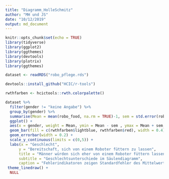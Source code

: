 ```yaml
---
title: "Diagramm_HolleSchmitz"
author: "MH und JS"
date: "10/12/2019"
output: md_document
---
```

```r
knitr::opts_chunk$set(echo = TRUE)
library(tidyverse)
library(ggplot2)
library(ggthemes)
library(devtools)
library(plotrix)
library(ggthemes)

dataset <- readRDS("robo_pflege.rds")

devtools::install_github("HCIC/r-tools")

rwthfarben <- hcictools::rwth.colorpalette()
```

``` r
dataset %>% 
  filter(gender != "keine Angabe") %>%
  group_by(gender) %>%
  summarise(Mean = mean(robo_food, na.rm = TRUE)-1, sem = std.error(robo_food)) %>% 
  ggplot() +
  aes(x = gender, weight = Mean, ymin = Mean - sem , ymax = Mean + sem, fill = gender) +
  geom_bar(fill = c(rwthfarben$lightblue, rwthfarben$red), width = 0.4) +
  geom_errorbar(width = 0.2) +
  scale_y_continuous(limits = c(0,5)) +
  labs(x = "Geschlecht",
      y = "Bereitschaft, sich von einem Roboter füttern zu lassen",
      title = "Männer würden sich eher von einem Roboter füttern lassen.",
      subtitle = "Geschlechtsunterschiede im Säulendiagramm",
      caption = "Fehlerindikatoren zeigen Standardfehler des Mittelwerts.") +
 theme_linedraw() +
  NULL
```